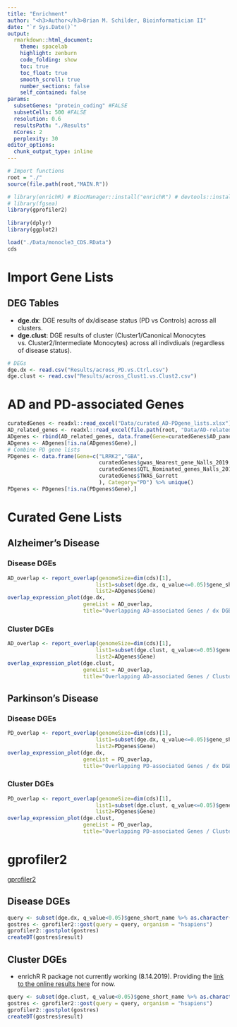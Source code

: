 ```yaml
---
title: "Enrichment"
author: "<h3>Author</h3>Brian M. Schilder, Bioinformatician II"
date: "`r Sys.Date()`"
output: 
  rmarkdown::html_document: 
    theme: spacelab
    highlight: zenburn 
    code_folding: show 
    toc: true 
    toc_float: true
    smooth_scroll: true
    number_sections: false 
    self_contained: false
params:
  subsetGenes: "protein_coding" #FALSE
  subsetCells: 500 #FALSE
  resolution: 0.6
  resultsPath: "./Results"
  nCores: 2
  perplexity: 30
editor_options: 
  chunk_output_type: inline
---
```


```r
# Import functions
root = "./"
source(file.path(root,"MAIN.R"))

# library(enrichR) # BiocManager::install("enrichR") # devtools::install_github("wjawaid/enrichR")
# library(fgsea) 
library(gprofiler2)
 
library(dplyr) 
library(ggplot2)

load("./Data/monocle3_CDS.RData")
cds
```

# Import Gene Lists

## DEG Tables

- **dge.dx**: DGE results of dx/disease status (PD vs Controls) across all clusters.  
- **dge.clust**: DGE results of cluster (Cluster1/Canonical Monocytes vs. Cluster2/Intermediate Monocytes) across all indivdiuals (regardless of disease status).  

```r
# DEGs
dge.dx <- read.csv("Results/across_PD.vs.Ctrl.csv")  
dge.clust <- read.csv("Results/across_Clust1.vs.Clust2.csv")  
```

# AD and PD-associated Genes

```r
curatedGenes <- readxl::read_excel("Data/curated_AD-PDgene_lists.xlsx")
AD_related_genes <- readxl::read_excel(file.path(root, "Data/AD-related_genes.xlsx"))
ADgenes <- rbind(AD_related_genes, data.frame(Gene=curatedGenes$AD_panel, Category="AD") ) %>% unique()
ADgenes <- ADgenes[!is.na(ADgenes$Gene),]
# Combine PD gene lists
PDgenes <- data.frame(Gene=c("LRRK2","GBA",
                             curatedGenes$gwas_Nearest_gene_Nalls_2019, 
                             curatedGenes$QTL_Nominated_genes_Nalls_2019,
                             curatedGenes$TWAS_Garrett
                             ), Category="PD") %>% unique()
PDgenes <- PDgenes[!is.na(PDgenes$Gene),]

```



# Curated Gene Lists

## Alzheimer's Disease

### Disease DGEs

```r
AD_overlap <- report_overlap(genomeSize=dim(cds)[1], 
                            list1=subset(dge.dx, q_value<=0.05)$gene_short_name, 
                            list2=ADgenes$Gene)
overlap_expression_plot(dge.dx, 
                        geneList = AD_overlap, 
                        title="Overlapping AD-associated Genes / dx DGEs")
```

### Cluster DGEs

```r
AD_overlap <- report_overlap(genomeSize=dim(cds)[1], 
                            list1=subset(dge.clust, q_value<=0.05)$gene_short_name, 
                            list2=ADgenes$Gene)
overlap_expression_plot(dge.clust, 
                        geneList = AD_overlap, 
                        title="Overlapping AD-associated Genes / Cluster DGEs")
```




## Parkinson's Disease

### Disease DGEs

```r
PD_overlap <- report_overlap(genomeSize=dim(cds)[1], 
                            list1=subset(dge.dx, q_value<=0.05)$gene_short_name, 
                            list2=PDgenes$Gene)
overlap_expression_plot(dge.dx, 
                        geneList = PD_overlap, 
                        title="Overlapping PD-associated Genes / dx DGEs")
```

### Cluster DGEs

```r
PD_overlap <- report_overlap(genomeSize=dim(cds)[1], 
                            list1=subset(dge.clust, q_value<=0.05)$gene_short_name, 
                            list2=PDgenes$Gene)
overlap_expression_plot(dge.clust, 
                        geneList = PD_overlap, 
                        title="Overlapping PD-associated Genes / Cluster DGEs")
```

  
 



# gprofiler2

[gprofiler2](https://biit.cs.ut.ee/gprofiler/page/r)  

## Disease DGEs

```r
query <- subset(dge.dx, q_value<0.05)$gene_short_name %>% as.character()
gostres <- gprofiler2::gost(query = query, organism = "hsapiens")
gprofiler2::gostplot(gostres)
createDT(gostres$result)
```

## Cluster DGEs

- enrichR R package not currently working (8.14.2019). Providing the [link to the online results here](https://amp.pharm.mssm.edu/Enrichr/enrich?dataset=d634d1a5b290e873498f65676c894b33) for now. 

```r
query <- subset(dge.clust, q_value<0.05)$gene_short_name %>% as.character()
gostres <- gprofiler2::gost(query = query, organism = "hsapiens")
gprofiler2::gostplot(gostres)
createDT(gostres$result)
```

